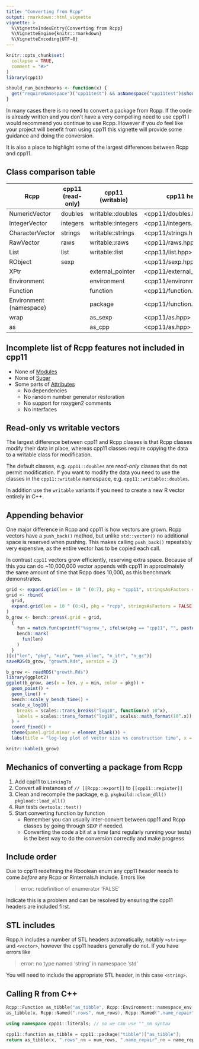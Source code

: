 ```yaml
---
title: "Converting from Rcpp"
output: rmarkdown::html_vignette
vignette: >
  %\VignetteIndexEntry{Converting from Rcpp}
  %\VignetteEngine{knitr::rmarkdown}
  %\VignetteEncoding{UTF-8}
---
```


```r
knitr::opts_chunk$set(
  collapse = TRUE,
  comment = "#>"
)
library(cpp11)

should_run_benchmarks <- function(x) {
  get("requireNamespace")("cpp11test") && asNamespace("cpp11test")$should_run_benchmarks()
}
```

In many cases there is no need to convert a package from Rcpp.
If the code is already written and you don't have a very compelling need to use cpp11 I would recommend you continue to use Rcpp.
However if you _do_ feel like your project will benefit from using cpp11 this vignette will provide some guidance and doing the conversion.

It is also a place to highlight some of the largest differences between Rcpp and cpp11.

## Class comparison table

| Rcpp                    | cpp11 (read-only) | cpp11 (writable)   | cpp11 header                 |
| ---                     | ---               | ---                | ---                          |
| NumericVector           | doubles           | writable::doubles  | <cpp11/doubles.hpp>          |
| IntegerVector           | integers          | writable::integers | <cpp11/integers.hpp>         |
| CharacterVector         | strings           | writable::strings  | <cpp11/strings.hpp>          |
| RawVector               | raws              | writable::raws     | <cpp11/raws.hpp>             |
| List                    | list              | writable::list     | <cpp11/list.hpp>             |
| RObject                 | sexp              |                    | <cpp11/sexp.hpp>             |
| XPtr                    |                   | external_pointer   | <cpp11/external_pointer.hpp> |
| Environment             |                   | environment        | <cpp11/environment.hpp>      |
| Function                |                   | function           | <cpp11/function.hpp>         |
| Environment (namespace) |                   | package            | <cpp11/function.hpp>         |
| wrap                    |                   | as_sexp            | <cpp11/as.hpp>               |
| as                      |                   | as_cpp             | <cpp11/as.hpp>               |

## Incomplete list of Rcpp features not included in cpp11

- None of [Modules](https://CRAN.R-project.org/package=Rcpp/vignettes/Rcpp-modules.pdf)
- None of [Sugar](https://CRAN.R-project.org/package=Rcpp/vignettes/Rcpp-sugar.pdf)
- Some parts of [Attributes](https://CRAN.R-project.org/package=Rcpp/vignettes/Rcpp-attributes.pdf)
  - No dependencies
  - No random number generator restoration
  - No support for roxygen2 comments
  - No interfaces

## Read-only vs writable vectors

The largest difference between cpp11 and Rcpp classes is that Rcpp classes modify their data in place, whereas cpp11 classes require copying the data to a writable class for modification.

The default classes, e.g. `cpp11::doubles` are *read-only* classes that do not permit modification.
If you want to modify the data you need to use the classes in the `cpp11::writable` namespace, e.g. `cpp11::writable::doubles`.

In addition use the `writable` variants if you need to create a new R vector entirely in C++.

## Appending behavior

One major difference in Rcpp and cpp11 is how vectors are grown.
Rcpp vectors have a `push_back()` method, but unlike `std::vector()` no additional space is reserved when pushing.
This makes calling `push_back()` repeatably very expensive, as the entire vector has to be copied each call.

In contrast `cpp11` vectors grow efficiently, reserving extra space.
Because of this you can do ~10,000,000 vector appends with cpp11 in approximately the same amount of time that Rcpp does 10,000, as this benchmark demonstrates.

```r
grid <- expand.grid(len = 10 ^ (0:7), pkg = "cpp11", stringsAsFactors = FALSE)
grid <- rbind(
  grid,
  expand.grid(len = 10 ^ (0:4), pkg = "rcpp", stringsAsFactors = FALSE)
)
b_grow <- bench::press(.grid = grid,
  {
    fun = match.fun(sprintf("%sgrow_", ifelse(pkg == "cpp11", "", paste0(pkg, "_"))))
    bench::mark(
      fun(len)
    )
  }
)[c("len", "pkg", "min", "mem_alloc", "n_itr", "n_gc")]
saveRDS(b_grow, "growth.Rds", version = 2)
```

```r
b_grow <- readRDS("growth.Rds")
library(ggplot2)
ggplot(b_grow, aes(x = len, y = min, color = pkg)) +
  geom_point() +
  geom_line() +
  bench::scale_y_bench_time() +
  scale_x_log10(
    breaks = scales::trans_breaks("log10", function(x) 10^x),
    labels = scales::trans_format("log10", scales::math_format(10^.x))
  ) +
  coord_fixed() +
  theme(panel.grid.minor = element_blank()) +
  labs(title = "log-log plot of vector size vs construction time", x = NULL, y = NULL)
```

```r
knitr::kable(b_grow)
```

## Mechanics of converting a package from Rcpp

1. Add cpp11 to `LinkingTo`
1. Convert all instances of `// [[Rcpp::export]]` to `[[cpp11::register]]`
1. Clean and recompile the package, e.g. `pkgbuild::clean_dll()` `pkgload::load_all()`
1. Run tests `devtools::test()`
1. Start converting function by function
   - Remember you can usually inter-convert between cpp11 and Rcpp classes by going through `SEXP` if needed.
   - Converting the code a bit at a time (and regularly running your tests) is the best way to do the conversion correctly and make progress

## Include order

Due to cpp11 redefining the Rboolean enum any cpp11 header needs to come _before_ any Rcpp or Rinternals.h include. Errors like

> error: redefinition of enumerator 'FALSE'

Indicate this is a problem and can be resolved by ensuring the cpp11 headers are included first.

## STL includes

Rcpp.h includes a number of STL headers automatically, notably `<string>` and `<vector>`, however the cpp11 headers generally do not. If you have errors like

> error: no type named 'string' in namespace 'std'

You will need to include the appropriate STL header, in this case `<string>`.

## Calling R from C++

```c++
Rcpp::Function as_tibble("as_tibble", Rcpp::Environment::namespace_env("tibble"));
as_tibble(x, Rcpp::Named(".rows", num_rows), Rcpp::Named(".name_repair", name_repair));
```

```c++
using namespace cpp11::literals; // so we can use ""_nm syntax

cpp11::function as_tibble = cpp11::package("tibble")["as_tibble"];
return as_tibble(x, ".rows"_nm = num_rows, ".name_repair"_nm = name_repair);
```
